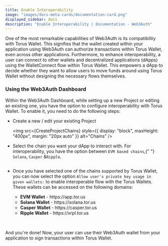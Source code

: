 ```yaml
---
title: Enable Interoperability
image: "images/docs-meta-cards/documentation-card.png"
displayed_sidebar: docs
description: "Enable Interoperability | Documentation - Web3Auth"
---
```



One of the most remarkable capabilities of Web3Auth is its compatibility with Torus Wallet. This signifies that the wallet created within your
application using Web3Auth can authorize transactions within Torus Wallet, even across other applications. Furthermore, to enhance interoperability, a
user can connect to other wallets and decentralized applications (dApps) using the WalletConnect flow within Torus Wallet. This empowers a dApp to
decide whether they want to allow users to move funds around using Torus Wallet without designing the necessary flows themselves.

### Using the Web3Auth Dashboard

Within the Web3Auth Dashboard, while setting up a new Project or editing an existing one, you have the option to configure interoperability with Torus
Wallet. To enable it, you need to do the following steps:

- Create a new / edit your existing Project

  <img src={CreateProjectChains} style={{ display: "block", maxHeight: "400px", margin: "20px auto" }} alt="Chains" />

<div className="text-image-column">
  <div>
    <ul>
      <li>
        Select the chain you want your dApp to interact with. For interoperability, you have the option between <code>EVM based chains</code>,{" "}
        <code>Solana</code>, <code>Casper</code> &<code>Ripple</code>.
      </li>
    </ul>
  </div>
  <div>
    <img src={SelectChains} style={{ minWidth: "200px", maxWidth: "250px" }} alt="" />
  </div>
</div>

- Once you have selected one of the chains supported by Torus Wallet, you can now select the option `Allow user's private key usage in given wallets:`
  to enable interoperable flow with the Torus Wallets. These wallets can be accessed on the following domains:

<div className="text-image-column">
  <div>
    <ul>
      <ul>
        <li>
          <b>EVM Wallet</b> - https://app.tor.us
        </li>
        <li>
          <b>Solana Wallet</b> - https://solana.tor.us
        </li>
        <li>
          <b>Casper Wallet</b> - https://casper.tor.us
        </li>
        <li>
          <b>Ripple Wallet</b> - https://xrpl.tor.us
        </li>
      </ul>
    </ul>
  </div>
  <div>
    <img src={InteroperablChainsWallets} style={{ minWidth: "300px", maxWidth: "350px" }} alt="" />
  </div>
</div>
<br />

And you're done! Now, your user can use their Web3Auth wallet from your application to sign transactions within Torus Wallet.
